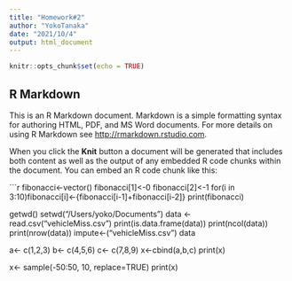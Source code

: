 ---
title: "Homework#2"
author: "YokoTanaka"
date: "2021/10/4"
output: html_document
---

```{r setup, include=FALSE}
knitr::opts_chunk$set(echo = TRUE)
```

## R Markdown

This is an R Markdown document. Markdown is a simple formatting syntax for authoring HTML, PDF, and MS Word documents. For more details on using R Markdown see <http://rmarkdown.rstudio.com>.

When you click the **Knit** button a document will be generated that includes both content as well as the output of any embedded R code chunks within the document. You can embed an R code chunk like this:

```{r cars}

fibonacci<-vector()
fibonacci[1]<-0
fibonacci[2]<-1
for(i in 3:10)fibonacci[i]<-{fibonacci[i-1]+fibonacci[i-2]}
print(fibonacci)

getwd()
setwd("/Users/yoko/Documents")
data <- read.csv("vehicleMiss.csv")
print(is.data.frame(data))
print(ncol(data))
print(nrow(data))
impute<-("vehicleMiss.csv")
data

a<- c(1,2,3)
b<- c(4,5,6)
c<- c(7,8,9)
x<-cbind(a,b,c)
print(x)

x<- sample(-50:50, 10, replace=TRUE)
print(x)